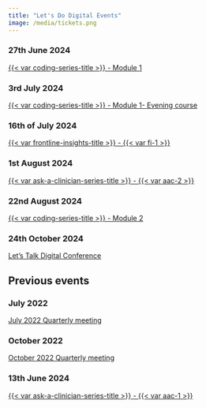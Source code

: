 ```yaml
---
title: "Let's Do Digital Events"
image: /media/tickets.png
---
```


### 27th June 2024

[{{< var coding-series-title >}} - Module 1](programming-in-healthcare-module-1-June-2024.qmd)

### 3rd July 2024

[{{< var coding-series-title >}} - Module 1- Evening course](programming-in-healthcare-module-1-July-2024.qmd)

### 16th of July 2024

[{{< var frontline-insights-title >}} - {{< var fi-1 >}}](frontline-insights/1.qmd)

### 1st August 2024

[{{< var ask-a-clinician-series-title >}} - {{< var aac-2 >}}](ask-a-clinician-2.qmd)

### 22nd August 2024

[{{< var coding-series-title >}} - Module 2](programming-in-healthcare/module-2-22-08-24.qmd)

### 24th October 2024

[Let's Talk Digital Conference](/conferences/2024/index.qmd)


## Previous events

### July 2022

[July 2022 Quarterly meeting](https://www.youtube.com/watch?v=x6-jPJxEqp8&list=PLv5yR6DkBB8rWE4m482wj5rqMK2k9NtyH)

### October 2022

[October 2022 Quarterly meeting](https://www.youtube.com/watch?v=Ke-UhqCRRlU&list=PLv5yR6DkBB8rWE4m482wj5rqMK2k9NtyH)


### 13th June 2024

[{{< var ask-a-clinician-series-title >}} - {{< var aac-1 >}}](ask-a-clinician-1.qmd)